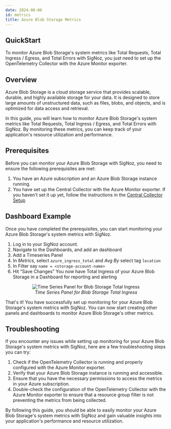```yaml
---
date: 2024-06-06
id: metrics
title: Azure Blob Storage Metrics
---
```



## QuickStart

To monitor Azure Blob Storage's system metrics like Total Requests, Total Ingress / Egress, and Total Errors with SigNoz, you just need to set up the OpenTelemetry Collector with the Azure Monitor exporter.

## Overview

Azure Blob Storage is a cloud storage service that provides scalable, durable, and highly available storage for your data. It is designed to store large amounts of unstructured data, such as files, blobs, and objects, and is optimized for data access and retrieval.

In this guide, you will learn how to monitor Azure Blob Storage's system metrics like Total Requests, Total Ingress / Egress, and Total Errors with SigNoz. By monitoring these metrics, you can keep track of your application's resource utilization and performance.

## Prerequisites

Before you can monitor your Azure Blob Storage with SigNoz, you need to ensure the following prerequisites are met:

1. You have an Azure subscription and an Azure Blob Storage instance running.
2. You have set up the Central Collector with the Azure Monitor exporter. If you haven't set it up yet, follow the instructions in the [Central Collector Setup](../../bootstrapping/collector-setup)

## Dashboard Example

Once you have completed the prerequisites, you can start monitoring your Azure Blob Storage's system metrics with SigNoz.

1. Log in to your SigNoz account.
2. Navigate to the Dashboards, and add an dashboard
3. Add a Timeseries Panel
4. In *Metrics*, select `azure_ingress_total`  and *Avg By* select tag `location`
5. In Filter say `name = <storage-account-name>`
6. Hit “Save Changes” You now have Total Ingress  of your Azure Blob Storage in a Dashboard for reporting and alerting

<figure data-zoomable align="center">
    <img
        src="/img/docs/azure-monitoring/blob-store-metrics-signoz.webp"
        alt="Time Series Panel for Blob Storage Total Ingress"
    />
    <figcaption>
        <i>
        Time Series Panel for Blob Storage Total Ingress
        </i>
    </figcaption>
</figure>

That's it! You have successfully set up monitoring for your Azure Blob Storage's system metrics with SigNoz. You can now start creating other panels and dashboards to monitor Azure Blob Storage's other metrics.

## Troubleshooting

If you encounter any issues while setting up monitoring for your Azure Blob Storage's system metrics with SigNoz, here are a few troubleshooting steps you can try:

1. Check if the OpenTelemetry Collector is running and properly configured with the Azure Monitor exporter.
2. Verify that your Azure Blob Storage instance is running and accessible.
3. Ensure that you have the necessary permissions to access the metrics in your Azure subscription.
4. Double-check the configuration of the OpenTelemetry Collector with the Azure Monitor exporter to ensure that a resource group filter is not preventing the metrics from being collected.

By following this guide, you should be able to easily monitor your Azure Blob Storage's system metrics with SigNoz and gain valuable insights into your application's performance and resource utilization.